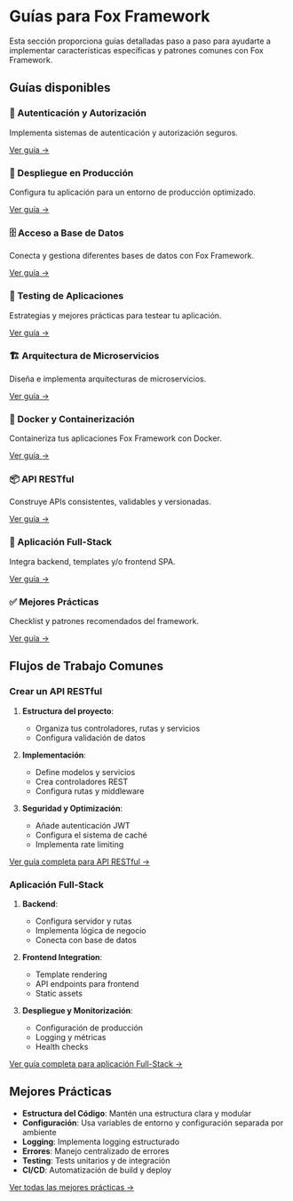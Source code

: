# Guías para Fox Framework

Esta sección proporciona guías detalladas paso a paso para ayudarte a implementar características específicas y patrones comunes con Fox Framework.

## Guías disponibles

<div className="grid grid-cols-1 md:grid-cols-2 gap-6 my-8">
  <div className="bg-white p-6 rounded-lg shadow-md">
    <h3 className="text-lg font-bold mb-2">🔐 Autenticación y Autorización</h3>
    <p>Implementa sistemas de autenticación y autorización seguros.</p>
    <a href="/guides/authentication" className="text-fox-orange hover:underline mt-2 inline-block">Ver guía →</a>
  </div>
  <div className="bg-white p-6 rounded-lg shadow-md">
    <h3 className="text-lg font-bold mb-2">🚀 Despliegue en Producción</h3>
    <p>Configura tu aplicación para un entorno de producción optimizado.</p>
    <a href="/guides/deployment" className="text-fox-orange hover:underline mt-2 inline-block">Ver guía →</a>
  </div>
  <div className="bg-white p-6 rounded-lg shadow-md">
    <h3 className="text-lg font-bold mb-2">🗄️ Acceso a Base de Datos</h3>
    <p>Conecta y gestiona diferentes bases de datos con Fox Framework.</p>
    <a href="/guides/databases" className="text-fox-orange hover:underline mt-2 inline-block">Ver guía →</a>
  </div>
  <div className="bg-white p-6 rounded-lg shadow-md">
    <h3 className="text-lg font-bold mb-2">🧪 Testing de Aplicaciones</h3>
    <p>Estrategias y mejores prácticas para testear tu aplicación.</p>
    <a href="/guides/testing" className="text-fox-orange hover:underline mt-2 inline-block">Ver guía →</a>
  </div>
  <div className="bg-white p-6 rounded-lg shadow-md">
    <h3 className="text-lg font-bold mb-2">🏗️ Arquitectura de Microservicios</h3>
    <p>Diseña e implementa arquitecturas de microservicios.</p>
    <a href="/guides/microservices" className="text-fox-orange hover:underline mt-2 inline-block">Ver guía →</a>
  </div>
  <div className="bg-white p-6 rounded-lg shadow-md">
    <h3 className="text-lg font-bold mb-2">🐳 Docker y Containerización</h3>
    <p>Containeriza tus aplicaciones Fox Framework con Docker.</p>
    <a href="/guides/docker" className="text-fox-orange hover:underline mt-2 inline-block">Ver guía →</a>
  </div>
  <div className="bg-white p-6 rounded-lg shadow-md">
    <h3 className="text-lg font-bold mb-2">📦 API RESTful</h3>
    <p>Construye APIs consistentes, validables y versionadas.</p>
    <a href="/guides/rest-api" className="text-fox-orange hover:underline mt-2 inline-block">Ver guía →</a>
  </div>
  <div className="bg-white p-6 rounded-lg shadow-md">
    <h3 className="text-lg font-bold mb-2">🧩 Aplicación Full-Stack</h3>
    <p>Integra backend, templates y/o frontend SPA.</p>
    <a href="/guides/full-stack" className="text-fox-orange hover:underline mt-2 inline-block">Ver guía →</a>
  </div>
  <div className="bg-white p-6 rounded-lg shadow-md">
    <h3 className="text-lg font-bold mb-2">✅ Mejores Prácticas</h3>
    <p>Checklist y patrones recomendados del framework.</p>
    <a href="/guides/best-practices" className="text-fox-orange hover:underline mt-2 inline-block">Ver guía →</a>
  </div>
</div>

## Flujos de Trabajo Comunes

### Crear un API RESTful

1. **Estructura del proyecto**:
   - Organiza tus controladores, rutas y servicios
   - Configura validación de datos

2. **Implementación**:
   - Define modelos y servicios
   - Crea controladores REST
   - Configura rutas y middleware

3. **Seguridad y Optimización**:
   - Añade autenticación JWT
   - Configura el sistema de caché
   - Implementa rate limiting

[Ver guía completa para API RESTful →](/guides/rest-api)

### Aplicación Full-Stack

1. **Backend**:
   - Configura servidor y rutas
   - Implementa lógica de negocio
   - Conecta con base de datos

2. **Frontend Integration**:
   - Template rendering
   - API endpoints para frontend
   - Static assets

3. **Despliegue y Monitorización**:
   - Configuración de producción
   - Logging y métricas
   - Health checks

[Ver guía completa para aplicación Full-Stack →](/guides/full-stack)

## Mejores Prácticas

- **Estructura del Código**: Mantén una estructura clara y modular
- **Configuración**: Usa variables de entorno y configuración separada por ambiente
- **Logging**: Implementa logging estructurado
- **Errores**: Manejo centralizado de errores
- **Testing**: Tests unitarios y de integración
- **CI/CD**: Automatización de build y deploy

[Ver todas las mejores prácticas →](/guides/best-practices)
